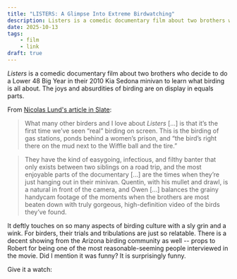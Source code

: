 ```yaml
---
title: "LISTERS: A Glimpse Into Extreme Birdwatching"
description: Listers is a comedic documentary film about two brothers who decide to do a Lower 48 Big Year in their 2010 Kia Sedona minivan to learn what birding is all about.
date: 2025-10-13
tags:
    - film
    - link
draft: true
---
```


*Listers* is a comedic documentary film about two brothers who decide to do a Lower 48 Big Year in their 2010 Kia Sedona minivan to learn what birding is all about. The joys and absurdities of birding are on display in equals parts. 

From [Nicolas Lund's article in Slate](https://slate.com/culture/2025/09/listers-documentary-youtube-birding-birdwatching-movie-ebird.html):

> What many other birders and I love about *Listers* [...] is that it’s the first time we’ve seen “real” birding on screen. This is the birding of gas stations, ponds behind a women’s prison, and “the bird’s right there on the mud next to the Wiffle ball and the tire.”

> They have the kind of easygoing, infectious, and filthy banter that only exists between two siblings on a road trip, and the most enjoyable parts of the documentary [...] are the times when they’re just hanging out in their minivan. Quentin, with his mullet and drawl, is a natural in front of the camera, and Owen [...] balances the grainy handycam footage of the moments when the brothers are most beaten down with truly gorgeous, high-definition video of the birds they’ve found.

It deftly touches on so many aspects of birding culture with a sly grin and a wink. For birders, their trials and tribulations are just so relatable. There is a decent showing from the Arizona birding community as well -- props to Robert for being one of the most reasonable-seeming people interviewed in the movie. Did I mention it was funny? It is surprisingly funny. 

Give it a watch:

<YouTube id="https://www.youtube.com/watch?v=zl-wAqplQAo" />